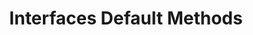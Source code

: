 ---
id: "q_jv1057"
questionType: "TRUE_FALSE"
title: "Interfaces Default Methods"
statement: "Interfaces in Java can have default methods with implementations."
difficulty: "MEDIUM"
category: "Java"
correctAnswer: true
explanation: "Since Java 8, interfaces can include default methods with bodies."
---